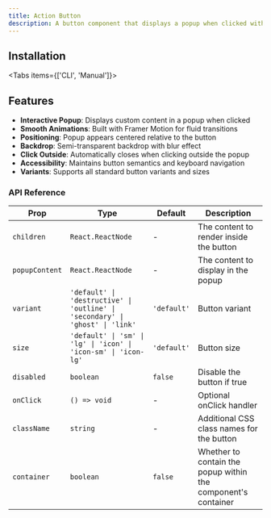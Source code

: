 ```yaml
---
title: Action Button
description: A button component that displays a popup when clicked with smooth animations
---
```



<ComponentPreview name='action-button-demo' />

## Installation

<Tabs items={['CLI', 'Manual']}>
    <Tab value='CLI'>
        <InstallTabs pkg='action-button' />
    </Tab>
    <Tab value='Manual'>
        <InstallTabs pkg='action-button' />
    </Tab>
</Tabs>

## Features

- **Interactive Popup**: Displays custom content in a popup when clicked
- **Smooth Animations**: Built with Framer Motion for fluid transitions
- **Positioning**: Popup appears centered relative to the button
- **Backdrop**: Semi-transparent backdrop with blur effect
- **Click Outside**: Automatically closes when clicking outside the popup
- **Accessibility**: Maintains button semantics and keyboard navigation
- **Variants**: Supports all standard button variants and sizes

### API Reference

| Prop           | Type                                                                          | Default     | Description                                                   |
| -------------- | ----------------------------------------------------------------------------- | ----------- | ------------------------------------------------------------- |
| `children`     | `React.ReactNode`                                                             | -           | The content to render inside the button                       |
| `popupContent` | `React.ReactNode`                                                             | -           | The content to display in the popup                           |
| `variant`      | `'default' \| 'destructive' \| 'outline' \| 'secondary' \| 'ghost' \| 'link'` | `'default'` | Button variant                                                |
| `size`         | `'default' \| 'sm' \| 'lg' \| 'icon' \| 'icon-sm' \| 'icon-lg'`               | `'default'` | Button size                                                   |
| `disabled`     | `boolean`                                                                     | `false`     | Disable the button if true                                    |
| `onClick`      | `() => void`                                                                  | -           | Optional onClick handler                                      |
| `className`    | `string`                                                                      | -           | Additional CSS class names for the button                     |
| `container`    | `boolean`                                                                     | `false`     | Whether to contain the popup within the component's container |
